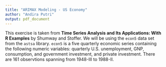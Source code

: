 ---
title: "ARIMAX Modeling - US Economy"
author: "Andira Putri"
output: pdf_document
---

This exercise is taken from **Time Series Analysis and Its Applications: With R Examples** by Shumway and Stoffer. We will be using the `econ5` data set from the `astsa` library. `econ5` is a five quarterly economic series containing the following numeric variables: quarterly U.S. unemployment, GNP, consumption, and government investment, and private investment. There are 161 observtions spanning from 1948-III to 1988-II.